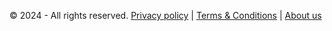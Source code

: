 <div class="custom-footer">
  <p>&copy; 2024 - All rights reserved. 
    <a class="privacy-policy" href=/footer/privacy_policy.qmd>Privacy policy</a> | 
    <a class="terms-conditions" href=/footer/terms_conditions.qmd>Terms & Conditions</a> |
    <a class="about-us" href=/footer/about_us.qmd>About us</a>
  </p>
</div>